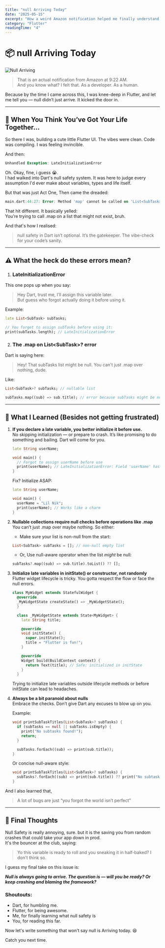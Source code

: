 ```yaml
---
title: "null Arriving Today"
date: "2025-05-15"
excerpt: "How a weird Amazon notification helped me finally understand the importance of null safety."
category: "Flutter"
readingTime: "4"
---
```


# 📦 null Arriving Today  

<Image
  src="/images/null-arriving.png"
  alt="Null Arriving"
/>

> That is an actual notification from Amazon at 9:22 AM.  
> And you know what? I felt that. As a developer. As a human.

Because by the time I came across this, I was knee-deep in Flutter, and let me tell you — null didn’t just arrive. It kicked the door in.

---

## 🧩 When You Think You’ve Got Your Life Together…

So there I was, building a cute little Flutter UI. The vibes were clean. Code was compiling. I was feeling invincible.

And then:

```dart
Unhandled Exception: LateInitializationError
```
Oh. Okay, fine, i guess 😭.  
I had walked into Dart's null safety system. It was here to judge every assumption I'd ever make about variables, types and life itself.

But that was just Act One, Then came the dreaded:  
```dart
main.dart:44:27: Error: Method 'map' cannot be called on 'List<SubTask>?' because it is potentially null.
```

That hit different. It basically yelled:  
You’re trying to call .map on a list that might not exist, bruh.

And that's how I realised: 
> null safety in Dart isn’t optional. It’s the gatekeeper. The vibe-check for your code’s sanity.

---

## ⚠️ What the heck do these errors mean?
1. ### LateInitializationError
  This one pops up when you say:

  >Hey Dart, trust me, I’ll assign this variable later.  
  But guess who forgot actually doing it before using it.

  Example: 
  ```dart
  late List<SubTask> subTasks;

  // You forget to assign subTasks before using it:
  print(subTasks.length); // LateInitializationError

  ```

2. ### The .map on List&lt;SubTask&gt;? error

Dart is saying here:

>Hey! That subTasks list might be null. You can't just .map over nothing, dude.  

Like:
```dart
List<SubTask>? subTasks; // nullable list

subTasks.map((sub) => sub.title); // error because subTasks might be null
```

---

## 🧠 What I Learned (Besides not getting frustrated)

1. **If you declare a late variable, you better initialize it before use.**  
  No skipping initialization — or prepare to crash. It’s like promising to do something and bailing. Dart will come for you.
    ```dart
    late String userName;

    void main() {
      // Forgot to assign userName before use
      print(userName); // LateInitializationError: Field 'userName' has not been initialized.
    }
    ```
    Fix? Initialize ASAP:
      ```dart
      late String userName;

      void main() {
        userName = "Lil Nik";
        print(userName); // Works like a charm
      }
      ```

2. **Nullable collections require null checks before operations like .map**  
  You can’t just .map over maybe nothing. So either:
    - Make sure your list is non-null from the start:
    ```dart
    List<SubTask> subTasks = []; // non-null empty list
    ```
    - Or, Use null-aware operator when the list *might* be null:
    ```dart
    subTasks?.map((sub) => sub.title).toList() ?? [];
    ```

3. **Initialize late variables in initState() or constructor, not randomly**  
  Flutter widget lifecycle is tricky. You gotta respect the flow or face the null errors.
    ```dart
    class MyWidget extends StatefulWidget {
      @override
      _MyWidgetState createState() => _MyWidgetState();
      }

      class _MyWidgetState extends State<MyWidget> {
        late String title;

        @override
        void initState() {
          super.initState();
          title = "Flutter is fun!";
        }

        @override
        Widget build(BuildContext context) {
          return Text(title); // Safe: initialized in initState
        }
      }
      ```
      Trying to initialize late variables outside lifecycle methods or before initState can lead to headaches.


4. **Always be a bit paranoid about nulls**  
  Embrace the checks. Don’t give Dart any excuses to blow up on you.  

    Example:
      ```dart
      void printSubTaskTitles(List<SubTask>? subTasks) {
        if (subTasks == null || subTasks.isEmpty) {
          print("No subtasks found!");
          return;
        }

        subTasks.forEach((sub) => print(sub.title));
      }
      ```
    Or concise null-aware style:

    ```dart
    void printSubTaskTitles(List<SubTask>? subTasks) {
      subTasks?.forEach((sub) => print(sub.title)) ?? print("No subtasks found!");
    }
    ```


And I also learned that, 
>A lot of bugs are just “you forgot the world isn’t perfect”

---

## 🎉 Final Thoughts

Null Safety is really annoying, sure. but it is the saving you from random crashes that could take your app down in prod.  
It's the bouncer at the club, saying:
> Yo this variable is ready to roll and you sneaking it in half-baked? I don't think so.

I guess my final take on this issue is:

***Null is always going to arrive. The question is — will you be ready? Or keep crashing and blaming the framework?***

### Shoutouts: 
- Dart, for humbling me.
- Flutter, for being awesome.
- Me, for finally learning what null safety is
- You, for reading this far.  

Now let's write something that won't say null is Arriving today. 😆

Catch you next time.